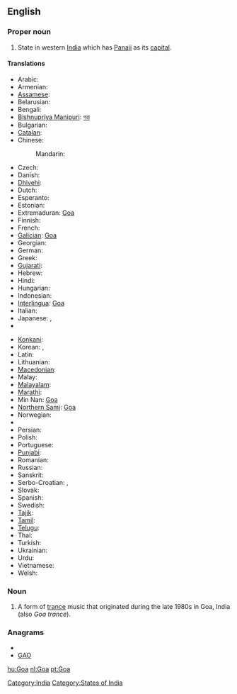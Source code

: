 {{also|goa|Goα}}
==English==
{{wikipedia}}

===Proper noun===
{{en-proper noun}}

# State in western [[India]] which has [[Panaji]] as its [[capital]].

====Translations====
{{trans-top|state in western India}}
* Arabic: {{t|ar|غوا|m|tr=ghwaa|sc=Arab}}
* Armenian: {{t|hy|Գոա|tr=Goa|sc=Armn}}
* [[Assamese]]: {{t|as|গোৱা|sc=Beng}}
* Belarusian: {{t|be|Гоа|m|tr=Hóa|sc=Cyrl}}
* Bengali: {{t|bn|গোয়া|sc=Beng}}
* [[Bishnupriya Manipuri]]: [[গৱা]]
* Bulgarian: {{t|bg|Гоа|f|tr=Góa|sc=Cyrl}}
* [[Catalan]]: {{t|ca|Goa}}
* Chinese:
*: Mandarin: {{t|zh|果阿邦|tr=Guǒ'ā-bāng|sc=Hani}}
* Czech: {{t-|cs|Goa}}
* Danish: {{t-|da|Goa}}
* [[Dhivehi]]: {{t|dv|ގޯވާ|sc=Thaa}}
* Dutch: {{t+|nl|Goa}}
* Esperanto: {{t|eo|Goao}}
* Estonian: {{t-|et|Goa}}
* Extremaduran: [[Goa#Extremaduran|Goa]]
* Finnish: {{t|fi|Goa}}
* French: {{t-|fr|Goa}}
* [[Galician]]: [[Goa#Galicaian|Goa]]
* Georgian: {{t|ka|გოა|sc=Geor}}
* German: {{t-|de|Goa}}
* Greek: {{t|el|Γκόα|tr=Góa|sc=Grek}}
* [[Gujarati]]: {{t|gu|ગોઆ|sc=Gujr}}
* Hebrew: {{t|he|גואה|sc=Hebr}}
* Hindi: {{t|hi|गोआ|tr=gō'ā|sc=Deva}}
* Hungarian: {{t+|hu|Goa}}
* Indonesian: {{t-|id|Goa|xs=Indonesian}}
* [[Interlingua]]: [[Goa#Interlingua|Goa]]
* Italian: {{t-|it|Goa}}
* Japanese: {{t|ja|ゴア州|tr=Goa-shū|sc=Jpan}},  {{t|ja|ゴア|tr=Goa|sc=Jpan}}
* {{trreq|Kannada}}
{{trans-mid}}
* [[Konkani]]: {{tø|kok|गोंय}}
* Korean: {{t|ko|고아 주|tr=Goa ju|sc=Kore}},  {{t|ko|고아|tr=Goa|sc=Kore}}
* Latin: {{t-|la|Goa}}
* Lithuanian: {{t-|lt|Goa|xs=Lithuanian}}
* [[Macedonian]]: {{t|mk|Гоа|f|tr=Góa}}
* Malay: {{t-|ms|Goa|xs=Malay}}
* [[Malayalam]]: {{t|ml|ഗോവ|sc=Mlym}}
* [[Marathi]]: {{t|mr|गोवा|sc=Deva}}
* Min Nan: [[Goa#Min-nan|Goa]]
* [[Northern Sami]]: [[Goa#Northern Sami|Goa]]
* Norwegian: {{t-|no|Goa}}
* {{trreq|Oriya}}
* Persian: {{t|fa|گوا|sc=fa-Arab}}
* Polish: {{t-|pl|Goa}}
* Portuguese: {{t+|pt|Goa}}
* [[Punjabi]]: {{t|pa|ਗੋਵਾ|sc=Guru}}
* Romanian: {{t-|ro|Goa}}
* Russian: {{t|ru|Гоа|m|tr=Góa|sc=Cyrl}}
* Sanskrit: {{t|sa|गोवा|sc=Deva}}
* Serbo-Croatian: {{t|sh|Гоа|sc=Cyrl}},  {{t|sh|Goa}}
* Slovak: {{t-|sk|Goa}}
* Spanish: {{t-|es|Goa}}
* Swedish: {{t-|sv|Goa}}
* [[Tajik]]: {{t|tg|Гуа|tr=Gua|sc=Cyrl}}
* [[Tamil]]:  {{t|ta|கோவா|sc=Taml}}
* [[Telugu]]: {{t|te|గోవా|sc=Telu}}
* Thai: {{t|th|รัฐกัว|tr=rát gua|sc=Thai}}
* Turkish: {{t-|tr|Goa}}
* Ukrainian: {{t|uk|Гоа|tr=Hóa, Góa|sc=Cyrl}}
* Urdu: {{t|ur|گوا|sc=ur-Arab}}
* Vietnamese: {{t-|vi|Goa|xs=Vietnamese}}
* Welsh: {{t-|cy|Goa|xs=Welsh}}
{{trans-bottom}}

===Noun===
{{en-noun|-}}

# {{music}} A form of [[trance]] music that originated during the late 1980s in Goa, India (also ''Goa trance'').

===Anagrams===
* {{alphagram|[[ago#English|ago]]}}
* [[GAO#English|GAO]]

[[Category:India]]
[[Category:States of India]]

[[hu:Goa]]
[[nl:Goa]]
[[pt:Goa]]